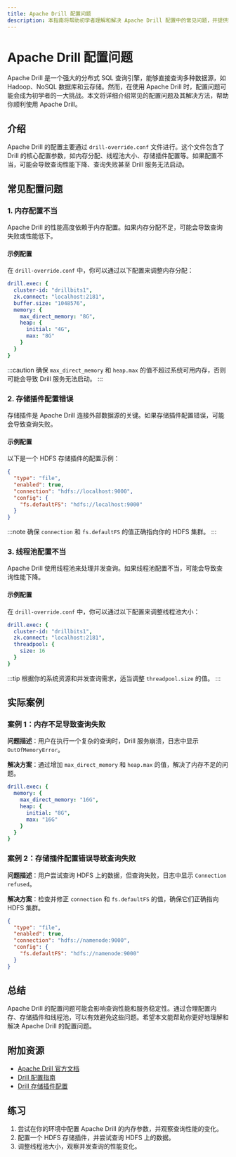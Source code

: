 ```yaml
---
title: Apache Drill 配置问题
description: 本指南将帮助初学者理解和解决 Apache Drill 配置中的常见问题，并提供实际案例和解决方案。
---
```


# Apache Drill 配置问题

Apache Drill 是一个强大的分布式 SQL 查询引擎，能够直接查询多种数据源，如 Hadoop、NoSQL 数据库和云存储。然而，在使用 Apache Drill 时，配置问题可能会成为初学者的一大挑战。本文将详细介绍常见的配置问题及其解决方法，帮助你顺利使用 Apache Drill。

## 介绍

Apache Drill 的配置主要通过 `drill-override.conf` 文件进行。这个文件包含了 Drill 的核心配置参数，如内存分配、线程池大小、存储插件配置等。如果配置不当，可能会导致查询性能下降、查询失败甚至 Drill 服务无法启动。

## 常见配置问题

### 1. 内存配置不当

Apache Drill 的性能高度依赖于内存配置。如果内存分配不足，可能会导致查询失败或性能低下。

#### 示例配置

在 `drill-override.conf` 中，你可以通过以下配置来调整内存分配：

```yaml
drill.exec: {
  cluster-id: "drillbits1",
  zk.connect: "localhost:2181",
  buffer.size: "1048576",
  memory: {
    max_direct_memory: "8G",
    heap: {
      initial: "4G",
      max: "8G"
    }
  }
}
```

:::caution
确保 `max_direct_memory` 和 `heap.max` 的值不超过系统可用内存，否则可能会导致 Drill 服务无法启动。
:::

### 2. 存储插件配置错误

存储插件是 Apache Drill 连接外部数据源的关键。如果存储插件配置错误，可能会导致查询失败。

#### 示例配置

以下是一个 HDFS 存储插件的配置示例：

```json
{
  "type": "file",
  "enabled": true,
  "connection": "hdfs://localhost:9000",
  "config": {
    "fs.defaultFS": "hdfs://localhost:9000"
  }
}
```

:::note
确保 `connection` 和 `fs.defaultFS` 的值正确指向你的 HDFS 集群。
:::

### 3. 线程池配置不当

Apache Drill 使用线程池来处理并发查询。如果线程池配置不当，可能会导致查询性能下降。

#### 示例配置

在 `drill-override.conf` 中，你可以通过以下配置来调整线程池大小：

```yaml
drill.exec: {
  cluster-id: "drillbits1",
  zk.connect: "localhost:2181",
  threadpool: {
    size: 16
  }
}
```

:::tip
根据你的系统资源和并发查询需求，适当调整 `threadpool.size` 的值。
:::

## 实际案例

### 案例 1：内存不足导致查询失败

**问题描述**：用户在执行一个复杂的查询时，Drill 服务崩溃，日志中显示 `OutOfMemoryError`。

**解决方案**：通过增加 `max_direct_memory` 和 `heap.max` 的值，解决了内存不足的问题。

```yaml
drill.exec: {
  memory: {
    max_direct_memory: "16G",
    heap: {
      initial: "8G",
      max: "16G"
    }
  }
}
```

### 案例 2：存储插件配置错误导致查询失败

**问题描述**：用户尝试查询 HDFS 上的数据，但查询失败，日志中显示 `Connection refused`。

**解决方案**：检查并修正 `connection` 和 `fs.defaultFS` 的值，确保它们正确指向 HDFS 集群。

```json
{
  "type": "file",
  "enabled": true,
  "connection": "hdfs://namenode:9000",
  "config": {
    "fs.defaultFS": "hdfs://namenode:9000"
  }
}
```

## 总结

Apache Drill 的配置问题可能会影响查询性能和服务稳定性。通过合理配置内存、存储插件和线程池，可以有效避免这些问题。希望本文能帮助你更好地理解和解决 Apache Drill 的配置问题。

## 附加资源

- [Apache Drill 官方文档](https://drill.apache.org/docs/)
- [Drill 配置指南](https://drill.apache.org/docs/configuring-drill/)
- [Drill 存储插件配置](https://drill.apache.org/docs/plugin-configuration/)

## 练习

1. 尝试在你的环境中配置 Apache Drill 的内存参数，并观察查询性能的变化。
2. 配置一个 HDFS 存储插件，并尝试查询 HDFS 上的数据。
3. 调整线程池大小，观察并发查询的性能变化。

